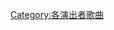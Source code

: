 {{NoteTA
|1=zh-cn:肯德里克·拉马尔; zh-tw:肯卓·克拉瑪
}}

{{Category explanation|'''[[肯德里克·拉马尔|肯德里克·拉马尔]]'''的歌曲。關於肯德里克·拉马尔創作或聯合創作的歌曲，請見「[[:Category:肯卓·克拉瑪創作的歌曲|:Category:肯卓·克拉瑪創作的歌曲]]」}}

[[Category:各演出者歌曲|Category:各演出者歌曲]]